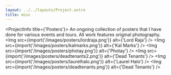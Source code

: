 ```yaml
---
layout: ../../layouts/Project.astro
title: misc
---
```




<ProjectInfo title={'Posters'}>
    <Text>
        An ongoing collection of posters that I have done for various events and
        tours. All work features original photography.
    </Text>
</ProjectInfo>
<Img src={import('/images/posters/lordraja.png')} alt={'Lord Raja'} />
<Img src={import('/images/posters/kalmarks.png')} alt={'Kal Marks'} />
<Img src={import('/images/posters/photay.png')} alt={'Photay'} />
<Img src={import('/images/posters/deadtenants2.png')} alt={'Dead Tenants'} />
<Img src={import('/images/posters/laurelhalo.png')} alt={'Laurel Halo'} />
<Img src={import('/images/posters/deadtenants.png')} alt={'Dead Tenants'} />
